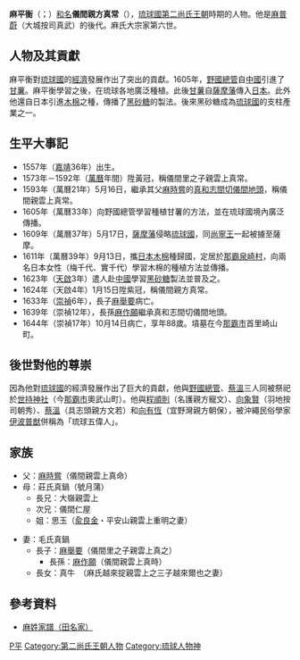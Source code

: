 {{東亞男性歷史人物
| 名稱=麻平衡
| 身份=[[第二尚氏王朝|第二尚氏王朝]]儀間親方
| 畫像=
| 說明=
| 姓=
| 名=
| 姓名=麻平衡
| 字=
| 名乘=真常
| 官職=
| 封爵=[[親方|親方]]
| 封號=
| 御稱號=
| 宮號1=
| 宮號2=
| 封地=[[真和志間切|真和志間切]][[儀間地頭|儀間地頭]]
| 神號=
| 尊號=
| 乳名=
| 幼名=
| 兒名=
| 童名=真市
| 小字=
| 號=
| 法號=
| 院號=
| 其他名號=
| 出生年=1557年
| 出生地=
| 婚年=
| 逝世年=1644年
| 逝世地=
| 諡號=
| 墳墓=[[首里|首里]][[崎山町|崎山町]]
| 父親=儀間親雲上[[麻時嘗|麻時嘗]]（[[麻氏真命|麻氏真命]]）
| 嫡母=
| 母親=莊氏真鍋（號[[莊月蒲|月蒲]]，父小祿親雲上[[莊氏宗親|莊氏宗親]]）
| 元配=
| 正室=
| 妻=毛氏真鍋（號[[毛林春|林春]]）
| 繼室=
| 平妻=
| 側室=
| 元配之父=
| 元配之嫡母=
| 元配之母=
| 正室之父=
| 正室之嫡母=
| 正室之母=
| 妻之父=阿波根子[[毛氏盛懿|毛氏盛懿]]
| 妻之嫡母=
| 妻之母=
| 繼室之父=
| 繼室之嫡母=
| 繼室之母=
| 平妻之父=
| 平妻之嫡母=
| 平妻之母=
| 兄弟=大嶺親雲上麻某<br/> 儀間仁屋麻某
| 姊妹=麻氏思玉（夫平安山親雲上[[俞良金|俞良金]]）
| 嫡兄弟=
| 嫡姊妹=
| 庶兄弟=
| 庶姊妹=
| 同胞兄弟=
| 同胞姊妹=
| 異母兄弟=
| 異母姊妹=
| 異父兄弟=
| 異父姊妹=
| 繼兄弟=
| 繼姊妹=
| 子=儀間里之子親雲上[[麻舉要|麻舉要]]（[[麻氏真之|麻氏真之]]，妻金氏）
| 女=麻氏真牛（夫麻氏越來爾也）
| 嫡子=
| 嫡女=
| 庶子=
| 庶女=
| 養子=
| 養女=
| 繼子=
| 繼女=
| 注釋=
|}}

'''麻平衡'''（{{ryu|r=麻平衡|kn=マフィコー|rm=Ma-hwikoo|f=h}}；{{bd|1557年||1644年||catIdx=S麻}}）[[和名|和名]]'''儀間親方真常'''（{{ryu|r=儀間 親方 真常|kn=ジーマ ウェーカタ シンジョー|rm=Ziima Ueekata Sinzoo}}），[[琉球國|琉球國]][[第二尚氏王朝|第二尚氏王朝]]時期的人物。他是[[麻普蔚|麻普蔚]]（大城按司真武）的後代。麻氏大宗家第六世。

== 人物及其貢獻 ==

麻平衡對[[琉球國|琉球國]]的[[經濟|經濟]]發展作出了突出的貢獻。1605年，[[野國總管|野國總管]]自[[中國|中國]]引進了[[甘薯|甘薯]]。麻平衡學習之後，在琉球各地廣泛種植。此後[[甘薯|甘薯]]自[[薩摩藩|薩摩藩]]傳入[[日本|日本]]。此外他還自日本引進[[木棉|木棉]]之種，傳播了[[黑砂糖|黑砂糖]]的製法。後來黑砂糖成為[[琉球國|琉球國]]的支柱產業之一。

== 生平大事記 ==

*1557年（[[嘉靖|嘉靖]]36年）出生。
*1573年－1592年（[[萬曆|萬曆]]年間）陞黃冠，稱儀間里之子親雲上真常。
*1593年（萬曆21年）5月16日，繼承其父[[麻時嘗|麻時嘗]]的[[真和志間切|真和志間切]][[儀間地頭|儀間地頭]]，稱儀間親雲上真常。
*1605年（萬曆33年）向野國總管學習種植甘薯的方法，並在琉球國境內廣泛傳播。
*1609年（萬曆37年）5月17日，[[薩摩藩|薩摩藩]]侵略[[琉球國|琉球國]]，同[[尚寧王|尚寧王]]一起被擄至薩摩。
*1611年（萬曆39年）9月13日，攜[[日本|日本]][[木棉|木棉]]種歸國，定居於[[那霸|那霸]][[泉崎村|泉崎村]]，向兩名日本女性（梅千代、實千代）學習木棉的種植方法並傳播。
*1623年（[[天啟|天啟]]3年）遣人赴[[中國|中國]]學習[[黑砂糖|黑砂糖]]製法並普及之。
*1624年（天啟4年）1月15日陞紫冠，稱儀間親方真常。
*1633年（[[崇禎|崇禎]]6年），長子[[麻舉要|麻舉要]]病亡。
*1639年（崇禎12年），長孫[[麻作願|麻作願]]繼承真和志間切儀間地頭。
*1644年（崇禎17年）10月14日病亡，享年88歲。墳墓在今[[那霸市|那霸市]]首里崎山町。

== 後世對他的尊崇 ==

因為他對[[琉球國|琉球國]]的經濟發展作出了巨大的貢獻，他與[[野國總管|野國總管]]、[[蔡溫|蔡溫]]三人同被祭祀於[[世持神社|世持神社]]（今[[那霸市|那霸市]]奧武山町）。他與[[程順則|程順則]]（名護親方寵文）、[[向象賢|向象賢]]（羽地按司朝秀）、[[蔡溫|蔡溫]]（具志頭親方文若）和[[向有恆|向有恆]]（宜野灣親方朝保），被沖繩民俗學家[[伊波普猷|伊波普猷]]併稱為「琉球五偉人」。


== 家族 ==
*父：[[麻時嘗|麻時嘗]]（儀間親雲上真命）
*母：莊氏真鍋（號月蒲）
**長兄：大嶺親雲上
**次兄：儀間仁屋
**姐：思玉（[[兪良金|兪良金]]・平安山親雲上重明之妻）

*妻：毛氏真鍋
**長子：[[麻舉要|麻舉要]]（儀間里之子親雲上真之）
***長孫：[[麻作願|麻作願]]（儀間親雲上真時）
**長女：真牛　（麻氏越來掟親雲上之三子越來爾也之妻）
==參考資料==
*[https://web.archive.org/web/20120501070005/http://www.tulips.tsukuba.ac.jp/limedio/dlam/B1241188/1/vol05/syuri/583.htm 麻姓家譜（田名家）]

{{琉球五偉人}}
[[Category:麻姓|P平]]
[[Category:第二尚氏王朝人物|Category:第二尚氏王朝人物]]
[[Category:琉球人物神|Category:琉球人物神]]